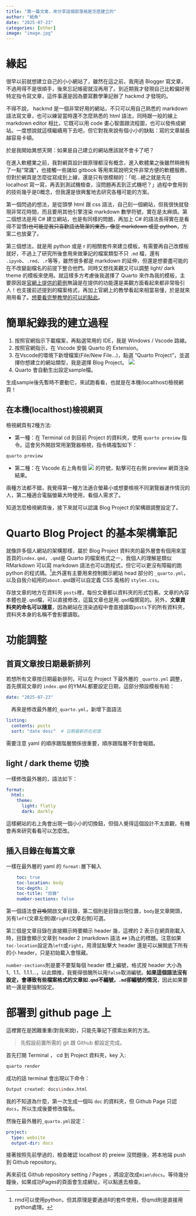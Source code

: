 ```yaml
---
title: "第一篇文章，來分享這個部落格是怎麼建立的"
author: "紙魚"
date: "2025-07-23"
categories: [other]
image: "image.jpg"
---
```


# 緣起

很早以前就想建立自己的小小網站了，雖然在這之前，我用過 Blogger 寫文章，不過用得不是很順手，後來忘記帳密就沒再用了。到近期我才發現自己比較偏好用特定指令寫文章，這件事還是因為要寫數學筆記辦了 hackmd 才發現的。

不得不說， hackmd 是一個非常好用的網站，不只可以用自己熟悉的 markdown 語法寫文章，也可以練習當時還不怎麼熟悉的 html 語法，同時跟一般的線上 markdown editor 相比，它既可以用 code 畫心智圖跟流程圖，也可以發佈成網站。一度想說就這樣繼續用下去吧，但它對我來說有個小小的缺點：寫的文章越長越容易卡頓。

於是我開始異想天開：如果是自己建立的網站應該就不會卡了吧？

在進入軟體業之前，我對網頁設計跟原理都沒有概念，進入軟體業之後雖然稍微有了一點"常識"，也接觸一些諸如 gitbook 等用來寫說明文件非常方便的軟體服務，但對於網頁是怎麼從寫成到上線，還是只有很模糊的：「呃...總之就是先在 localhost 寫一寫，再丟到測試機檢查，沒問題再丟到正式機吧？」過程中會用到的技術幾乎是0概念，但我還是很興奮地去研究各種可能的方案。

第一個閃過的想法，是從頭學 html 跟 css 語法，自己刻一個網站，但我很快就發現非常花時間，而且要用其他引擎渲染 markdown 數學符號，實在是太麻煩。第二個想法是用 C# 建立網站，也是有同樣的問題，再加上 C# 的語法長得實在是看得不習慣~~(也可能是我只喜歡語法簡潔的東西，像是 markdown 或是 python~~，方案二也放棄了。

第三個想法，就是用 python 或是 r 的相關套件來建立模板，有需要再自己改模板就好，不過上了研究所後會用來做筆記的檔案類型不只 `.md` 檔，還有 `.ipynb`、`.rmd`、`.r`等等，雖然很多都是 markdown 的延伸，但還是想要盡可能的在不改變副檔名的前提下整合他們。同時又想找美觀又可以調整 light/ dark theme 的模板來使用。就這樣多方考慮後我選擇了  Quarto 來作為我的模板，主要原因是[官網上提供的範例](https://quarto.org/docs/gallery/)無論是在提供的功能還是美觀方面看起來都非常吸引人！也支援前述提到的檔案格式，再加上官網上的教學看起來相當易懂，於是就來用用看了。[想要看完整教學的可以的點此](https://quarto.org/docs/get-started/)。

# 簡單紀錄我的建立過程
1. 按照官網指示下載檔案，再點選常用的 IDE，我是 Windows / Vscode 路線。
2. 按照官網指示，在 Vscode 安裝 Quarto 的 Extension。
3. 在Vscode的環境下新增檔案(File/New File...)，點選 "Quarto Project"，並選擇你想建立的網站類型，我是選擇 Blog Project。
![](select.png)
4. Quarto 會自動生出設定sample檔。

生成sample後先暫時不要動它，來試跑看看，也就是在本機(localthost)檢視網頁！

## 在本機(localthost)檢視網頁

檢視網頁有2種方法:

- 第一種：在 Terminal cd 到目前 Project 的資料夾，使用 `quarto preview` 指令。這會另外開啟常用瀏覽器檢視，指令碼複製如下：

```bash
quarto preview
```

- 第二種：在 Vscode 右上角有個 ![](icon.png) 的符號，點擊可在右側 preview 網頁渲染結果。

兩種方法都不錯，我覺得第一種方法適合螢幕小或想要檢視不同瀏覽器運作情況的人，第二種適合電腦螢幕大時使用，看個人需求了。

知道怎麼檢視網頁後，接下來就可以認識 Blog Project 的架構跟調整設定了。

#  Quarto Blog Project 的基本架構筆記

就像許多個人網站的架構那樣，屬於 Blog Project 資料夾的最外層會有個用來當首頁的`index.qmd`，`.qmd`是 Quarto 的檔案格式之一，我個人的理解是類似 RMarkdown 可以寫 markdown 語法也可以跑程式，但它可以更沒有障礙的跑 python 的程式碼。[^1]此外還有主要用來控制顯示網站 head 部分的 `_quarto.yml`，以及自我介紹用的`about.qmd`跟可以自定義 CSS 風格的 `styles.css`。

[^1]: rmd可以使用python，但其原理是要通過R的套件使用，但qmd則是直接用python處理。


存放文章的地方在資料夾 `posts`裡，每份文章都以資料夾的形式包著。文章的內容本體也是`.qmd`檔，可以直接修改，這篇文章也是用`.qmd`檔撰寫的。另外，**文章資料夾的命名可以隨意**，因為網站在渲染過程中會直接讀取`posts`下的所有資料夾，資料夾本身的名稱不會影響讀取。

# 功能調整

## 首頁文章按日期最新排列

若想所有文章按日期最新排列，可以在 Project 下最外層的 `_quarto.yml` 調整，首先撰寫文章的 `index.qmd` 的YMAL都要設定日期，這部分預設模板有給：

```yaml
date: "2025-07-23"
```
　再來是修改最外層的`_quarto.yml`，新增下面語法
```yaml
listing:
  contents: posts
  sort: "date desc"  # 日期最新的在前面
```
需要注意 yaml 的順序跟階層關係很重要，順序跟階層不對會報錯。

## light / dark theme 切換

一樣修改最外層的，語法如下：

```yaml
format:
  html:
    theme:
      light: flatly
      dark: darkly
```
這樣網站的右上角會出現一個小小的切換鈕，但個人覺得這個設計不太直觀，有機會再來研究看看可以怎麼改。

## 插入目錄在每篇文章

一樣在最外層的 yaml 的 `format:`層下輸入

```yaml
    toc: true
    toc-location: body
    toc-depth: 2
    toc-title: "目錄"
    number-sections: false
```

第一個語法會~~召喚~~開啟文章目錄，第二個則是目錄出現位置，`body`是文章開頭，另有`left`(文章左側)跟`right`(文章右側)可選。

第三個是文章目錄在直接顯示時要顯示 header 幾，這裡的 2 表示在網頁剛載入時，目錄會顯示文章到 header 2 (markdown 語法 `##` )為止的標題。注意如果`toc-location`設定為`left`或`right`，用滑鼠點擊大 header 還是可以展開底下所有的小 header，只是初始載入會隱藏。

`number-sections`則是要不要幫每個 header 標上編號，格式按 header 大小為 1、1.1、1.1.1...，以此類推，我覺得很醜所以用`false`取消編號。**如果這個語法沒有設定，會導致有些檔案格式的文章如`.qmd`不編號，`.md`卻編號的情況**，因此如果要統一還是要強制設定。 


# 部署到 github page 上

這裡實在是困難重重(對我來說)，只能先筆記下摸索出來的方法。

> 先假設前置所需的 git 跟 Github 都設定完成。

首先打開 Terminal ， cd 到 Project 資料夾，key 入:

```bash
quarto render
```

成功的話 terminal 會出現以下命令：

```bash
Output created: docs\index.html
```

我的不知道為什麼，第一次生成一個叫 `doc` 的資料夾，但 Github Page 只認 `docs`，所以生成後要修改檔名。

然後在最外層的`_quarto.yml`設定：

```yaml
project:
  type: website
  output-dir: docs
```

接著按照先前學過的，檢查確認 localhost 的 preiew 沒問題後，將本地端 push 到 Github repository。

再來前往 Github repository setting / Pages ，將設定改成`mian\docs`。等待幾分鐘後，如果成功Pages的頁面會生成網址，可以點進去檢查。




